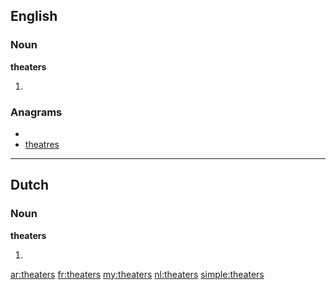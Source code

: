 ==English==
===Noun===
'''theaters'''
# {{plural of|[[theater]]}}

===Anagrams===
* {{alphagram|aeehrstt}}
* [[theatres#English|theatres]]

----

==Dutch==
===Noun===
'''theaters'''
# {{plural of|[[theater#Dutch|theater]]|lang=Dutch}}

[[ar:theaters]]
[[fr:theaters]]
[[my:theaters]]
[[nl:theaters]]
[[simple:theaters]]